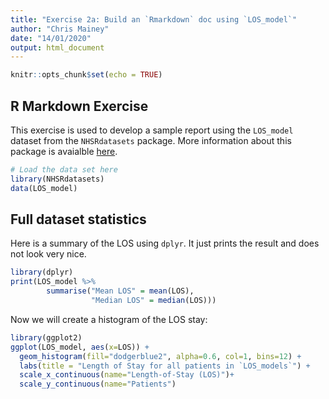 ```yaml
---
title: "Exercise 2a: Build an `Rmarkdown` doc using `LOS_model`"
author: "Chris Mainey"
date: "14/01/2020"
output: html_document
---
```

  
```r
knitr::opts_chunk$set(echo = TRUE)
```

## R Markdown Exercise

This exercise is used to develop a sample report using the `LOS_model` dataset from the `NHSRdatasets` package.
More information about this package is avaialble [here](https://cran.r-project.org/web/packages/NHSRdatasets/index.html).

```r
# Load the data set here
library(NHSRdatasets)
data(LOS_model)
```

## Full dataset statistics

Here is a summary of the LOS using `dplyr`. It just prints the result and does not look very nice.

```r
library(dplyr)
print(LOS_model %>%
        summarise("Mean LOS" = mean(LOS),
                  "Median LOS" = median(LOS)))
```

Now we will create a histogram of the LOS stay:

```r
library(ggplot2)
ggplot(LOS_model, aes(x=LOS)) +
  geom_histogram(fill="dodgerblue2", alpha=0.6, col=1, bins=12) +
  labs(title = "Length of Stay for all patients in `LOS_models`") +
  scale_x_continuous(name="Length-of-Stay (LOS)")+
  scale_y_continuous(name="Patients")
```

